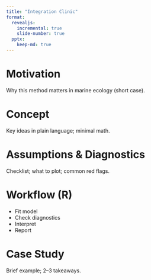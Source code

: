 ```yaml
---
title: "Integration Clinic"
format:
  revealjs:
    incremental: true
    slide-number: true
  pptx:
    keep-md: true
---
```


# Motivation
Why this method matters in marine ecology (short case).

# Concept
Key ideas in plain language; minimal math.

# Assumptions & Diagnostics
Checklist; what to plot; common red flags.

# Workflow (R)
- Fit model
- Check diagnostics
- Interpret
- Report

# Case Study
Brief example; 2–3 takeaways.
